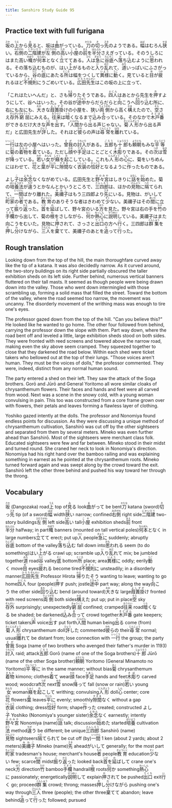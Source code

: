 ```yaml
---
title: Sanshiro Study Guide 95
---
```


## Practice text with full furigana

<p>
<ruby><rb>坂</rb><rt>さか</rt></ruby>の<ruby><rb>上</rb><rt>うえ</rt></ruby>から<ruby><rb>見</rb><rt>み</rt></ruby>ると、坂は<ruby><rb>曲</rb><rt>ま</rt></ruby>がっている。<ruby><rb>刀</rb><rt>かたな</rt></ruby>の<ruby><rb>切</rb><rt>き</rt></ruby>っ<ruby><rb>先</rb><rt>さき</rt></ruby>のようである。<ruby><rb>幅</rb><rt>はば</rt></ruby>はむろん<ruby><rb>狭</rb><rt>せま</rt></ruby>い。<ruby><rb>右側</rb><rt>みぎがわ</rt></ruby>の<ruby><rb>二階建</rb><rt>にかいだて</rt></ruby>が<ruby><rb>左側</rb><rt>ひだりがわ</rt></ruby>の<ruby><rb>高</rb><rt>たか</rt></ruby>い<ruby><rb>小屋</rb><rt>こや</rt></ruby>の<ruby><rb>前</rb><rt>まえ</rt></ruby>を<ruby><rb>半分</rb><rt>はんぶん</rt></ruby>さえぎっている。そのうしろにはまた高い<ruby><rb>幟</rb><rt>のぼり</rt></ruby>が<ruby><rb>何本</rb><rt>なんぼん</rt></ruby>となく<ruby><rb>立</rb><rt>た</rt></ruby>ててある。<ruby><rb>人</rb><rt>ひと</rt></ruby>は<ruby><rb>急</rb><rt>きゅう</rt></ruby>に<ruby><rb>谷底</rb><rt>たにそこ</rt></ruby>へ<ruby><rb>落</rb><rt>お</rt></ruby>ち<ruby><rb>込</rb><rt>こ</rt></ruby>むように<ruby><rb>思</rb><rt>おも</rt></ruby>われる。その落ち込むものが、はい<ruby><rb>上</rb><rt>あ</rt></ruby>がるものと<ruby><rb>入</rb><rt>い</rt></ruby>り<ruby><rb>乱</rb><rt>みだ</rt></ruby>れて、<ruby><rb>道</rb><rt>みち</rt></ruby>いっぱいにふさがっているから、<ruby><rb>谷</rb><rt>たに</rt></ruby>の<ruby><rb>底</rb><rt>そこ</rt></ruby>にあたる<ruby><rb>所</rb><rt>ところ</rt></ruby>は幅をつくして<ruby><rb>異様</rb><rt>いよう</rt></ruby>に<ruby><rb>動</rb><rt>うご</rt></ruby>く。見ていると<ruby><rb>目</rb><rt>め</rt></ruby>が<ruby><rb>疲</rb><rt>つか</rt></ruby>れるほど<ruby><rb>不規則</rb><rt>ふきそく</rt></ruby>にうごめいている。<ruby><rb>広田</rb><rt>ひろた</rt></ruby><ruby><rb>先生</rb><rt>せんせい</rt></ruby>はこの坂の上に立って、
</p>

<p>
「これはたいへんだ」と、さも<ruby><rb>帰</rb><rt>かえ</rt></ruby>りたそうである。<ruby><rb>四人</rb><rt>よにん</rt></ruby>はあとから先生を<ruby><rb>押</rb><rt>お</rt></ruby>すようにして、谷へはいった。その谷が<ruby><rb>途中</rb><rt>とちゅう</rt></ruby>からだらだらと<ruby><rb>向</rb><rt>む</rt></ruby>こうへ<ruby><rb>回</rb><rt>まわ</rt></ruby>り<ruby><rb>込</rb><rt>こ</rt></ruby>む所に、右にも左にも、<ruby><rb>大</rb><rt>おお</rt></ruby>きな<ruby><rb>葭簀掛</rb><rt>よしずが</rt></ruby>けの小屋を、狭い<ruby><rb>両側</rb><rt>りょうがわ</rt></ruby>から高く<ruby><rb>構</rb><rt>かま</rt></ruby>えたので、<ruby><rb>空</rb><rt>そら</rt></ruby>さえ<ruby><rb>存外</rb><rt>ぞんがい</rt></ruby><ruby><rb>窮屈</rb><rt>きゅうくつ</rt></ruby>にみえる。<ruby><rb>往来</rb><rt>おうらい</rt></ruby>は<ruby><rb>暗</rb><rt>くら</rt></ruby>くなるまで<ruby><rb>込</rb><rt>こ</rt></ruby>み<ruby><rb>合</rb><rt>あ</rt></ruby>っている。そのなかで<ruby><rb>木戸番</rb><rt>きどばん</rt></ruby>ができるだけ大きな<ruby><rb>声</rb><rt>こえ</rt></ruby>を<ruby><rb>出</rb><rt>だ</rt></ruby>す。「<ruby><rb>人間</rb><rt>にんげん</rt></ruby>から<ruby><rb>出</rb><rt>で</rt></ruby>る声じゃない。<ruby><rb>菊人形</rb><rt>きくにんぎょう</rt></ruby>から出る声だ」と広田先生が<ruby><rb>評</rb><rt>ひょう</rt></ruby>した。それほど<ruby><rb>彼</rb><rt>かれ</rt></ruby>らの声は<ruby><rb>尋常</rb><rt>じんじょう</rt></ruby>を<ruby><rb>離</rb><rt>はな</rt></ruby>れている。
</p>

<p>
<ruby><rb>一行</rb><rt>いっこう</rt></ruby>は左の小屋へはいった。<ruby><rb>曾我</rb><rt>そが</rt></ruby>の<ruby><rb>討入</rb><rt>うちいり</rt></ruby>がある。<ruby><rb>五郎</rb><rt>ごろう</rt></ruby>も<ruby><rb>十郎</rb><rt>じゅうろう</rt></ruby>も<ruby><rb>頼朝</rb><rt>よりとも</rt></ruby>もみな<ruby><rb>平等</rb><rt>びょうどう</rt></ruby>に<ruby><rb>菊</rb><rt>きく</rt></ruby>の<ruby><rb>着物</rb><rt>きもの</rt></ruby>を<ruby><rb>着</rb><rt>き</rt></ruby>ている。ただし<ruby><rb>顔</rb><rt>かお</rt></ruby>や<ruby><rb>手足</rb><rt>てあし</rt></ruby>はことごとく<ruby><rb>木彫</rb><rt>きぼ</rt></ruby>りである。その<ruby><rb>次</rb><rt>つぎ</rt></ruby>は<ruby><rb>雪</rb><rt>ゆき</rt></ruby>が<ruby><rb>降</rb><rt>ふ</rt></ruby>っている。<ruby><rb>若</rb><rt>わか</rt></ruby>い<ruby><rb>女</rb><rt>おんな</rt></ruby>が<ruby><rb>癪</rb><rt>しゃく</rt></ruby>を<ruby><rb>起</rb><rt>お</rt></ruby>こしている。これも<ruby><rb>人形</rb><rt>にんぎょう</rt></ruby>の<ruby><rb>心</rb><rt>しん</rt></ruby>に、菊をいちめんにはわせて、<ruby><rb>花</rb><rt>はな</rt></ruby>と<ruby><rb>葉</rb><rt>は</rt></ruby>が<ruby><rb>平</rb><rt>たいら</rt></ruby>に<ruby><rb>隙間</rb><rt>すきま</rt></ruby>なく<ruby><rb>衣装</rb><rt>いしょう</rt></ruby>の<ruby><rb>恰好</rb><rt>かっこう</rt></ruby>となるように<ruby><rb>作</rb><rt>つく</rt></ruby>ったものである。
</p>

<p>
よし<ruby><rb>子</rb><rt>こ</rt></ruby>は<ruby><rb>余念</rb><rt>よねん</rt></ruby>なくながめている。広田先生と<ruby><rb>野々宮</rb><rt>ののみや</rt></ruby>はしきりに<ruby><rb>話</rb><rt>はなし</rt></ruby>を<ruby><rb>始</rb><rt>はじ</rt></ruby>めた。菊の<ruby><rb>培養</rb><rt>ばいよう</rt></ruby><ruby><rb>法</rb><rt>ほう</rt></ruby>が<ruby><rb>違</rb><rt>ちが</rt></ruby>うとかなんとかいうところで、<ruby><rb>三四郎</rb><rt>さんしろう</rt></ruby>は、ほかの<ruby><rb>見物</rb><rt>けんぶつ</rt></ruby>に<ruby><rb>隔</rb><rt>へだ</rt></ruby>てられて、<ruby><rb>一間</rb><rt>いっけん</rt></ruby>ばかり離れた。<ruby><rb>美禰子</rb><rt>みねこ</rt></ruby>はもう三四郎より<ruby><rb>先</rb><rt>さき</rt></ruby>にいる。見物は、がいして<ruby><rb>町家</rb><rt>ちょうか</rt></ruby>の<ruby><rb>者</rb><rt>もの</rt></ruby>である。<ruby><rb>教育</rb><rt>きょういく</rt></ruby>のありそうな者はきわめて<ruby><rb>少</rb><rt>すく</rt></ruby>ない。美禰子はその<ruby><rb>間</rb><rt>あいだ</rt></ruby>に立って<ruby><rb>振</rb><rt>ふ</rt></ruby>り<ruby><rb>返</rb><rt>かえ</rt></ruby>った。<ruby><rb>首</rb><rt>くび</rt></ruby>を<ruby><rb>延</rb><rt>の</rt></ruby>ばして、野々宮のいる<ruby><rb>方</rb><rt>ほう</rt></ruby>を見た。野々宮は右の手を<ruby><rb>竹</rb><rt>たけ</rt></ruby>の<ruby><rb>手欄</rb><rt>てすり</rt></ruby>から出して、菊の<ruby><rb>根</rb><rt>ね</rt></ruby>をさしながら、<ruby><rb>何</rb><rt>なに</rt></ruby>か<ruby><rb>熱心</rb><rt>ねっしん</rt></ruby>に<ruby><rb>説明</rb><rt>せつめい</rt></ruby>している。美禰子はまた向こうをむいた。見物に<ruby><rb>押</rb><rt>お</rt></ruby>されて、さっさと<ruby><rb>出口</rb><rt>でぐち</rt></ruby>の方へ<ruby><rb>行</rb><rt>い</rt></ruby>く。三四郎は<ruby><rb>群集</rb><rt>ぐんしゅう</rt></ruby>を<ruby><rb>押</rb><rt>お</rt></ruby>し<ruby><rb>分</rb><rt>わ</rt></ruby>けながら、<ruby><rb>三人</rb><rt>さんにん</rt></ruby>を<ruby><rb>棄</rb><rt>す</rt></ruby>てて、美禰子のあとを<ruby><rb>追</rb><rt>お</rt></ruby>って<ruby><rb>行</rb><rt>い</rt></ruby>った。
</p>


## Rough translation

Looking down from the top of the hill, the main thoroughfare curved away like the tip of a katana. It was also decidedly narrow. As it curved around, the two-story buildings on its right side partially obscured the taller exhibition sheds on its left side. Further behind, numerous vertical banners fluttered on their tall masts. It seemed as though people were being drawn down into the valley. Those who went down intermingled with those scrambling up, forming a solid mass that filled the street. Toward the bottom of the valley, where the road seemed too narrow, the movement was uncanny. The disorderly movement of the writhing mass was enough to tire one's eyes.

The professor gazed down from the top of the hill. "Can you believe this?" He looked like he wanted to go home. The other four followed from behind, carrying the professor down the slope with them. Part way down, where the road bent off and leveled a little, large exhibition sheds stood on both sides. They were fronted with reed screens and towered above the narrow road, making even the sky above seem cramped. They squeezed together to close that they darkened the road below. Within each shed were ticket takers who bellowed out at the top of their lungs. "Those voices aren't human. They must be the voices of dolls," the professor commented. They were, indeed, distinct from any normal human sound. 

The party entered a shed on their left. They saw the attack of the Soga brothers. Gorō and Jūrō and General Yoritomo all wore similar cloaks of chrysanthemum flowers. Their faces and hands and feet were all carved from wood. Next was a scene in the snowy cold, with a young woman convulsing in pain. This too was constructed from a core frame grown over with flowers, their petals and leaves forming a flawless layer of clothing.

Yoshiko gazed intently at the dolls. The professor and Nonomiya found endless points for discussion. As they were discussing a unique method of chrysanthemum cultivation, Sanshirō was cut off by the other sightseers and separated from them by several meters. Mineko was even further ahead than Sanshirō. Most of the sightseers were merchant class folk. Educated sightseers were few and far between. Mineko stood in their midst and turned round. She craned her neck to look in Nonomiya's direction. Nonomiya had his right hand over the bamboo railing and was explaining something in earnest as he pointed at the chrysanthemum roots. Mineko turned forward again and was swept along by the crowd toward the exit. Sanshirō left the other three behind and pushed his way toward her through the throng.       


## Vocabulary

<p>
<span class="vocabstudy"><ruby><rb>坂</rb><rt>さか</rt></ruby>&nbsp;(Dangozaka) road</span><span class="vocabstudy"><ruby><rb>上</rb><rt>うえ</rt></ruby>&nbsp;top of</span><span class="vocabstudy"><ruby><rb>見</rb><rt>み</rt></ruby>る&nbsp;look</span><span class="vocabstudy"><ruby><rb>曲</rb><rt>ま</rt></ruby>がって&nbsp;be bent</span><span class="vocabstudy"><ruby><rb>刀</rb><rt>かたな</rt></ruby>&nbsp;katana (sword)</span><span class="vocabstudy"><ruby><rb>切</rb><rt>き</rt></ruby>っ<ruby><rb>先</rb><rt>さき</rt></ruby>&nbsp;tip (of a sword)</span><span class="vocabstudy"><ruby><rb>幅</rb><rt>はば</rt></ruby>&nbsp;width</span><span class="vocabstudy"><ruby><rb>狭</rb><rt>せま</rt></ruby>い&nbsp;narrow; confined</span><span class="vocabstudy"><ruby><rb>右側</rb><rt>みぎがわ</rt></ruby>&nbsp;right side</span><span class="vocabstudy"><ruby><rb>二階建</rb><rt>にかいだて</rt></ruby>&nbsp;two-story buildings</span><span class="vocabstudy"><ruby><rb>左側</rb><rt>ひだりがわ</rt></ruby>&nbsp;left side</span><span class="vocabstudy"><ruby><rb>高</rb><rt>たか</rt></ruby>い&nbsp;tall</span><span class="vocabstudy"><ruby><rb>小屋</rb><rt>こや</rt></ruby>&nbsp;exhibition sheds</span><span class="vocabstudy"><ruby><rb>前</rb><rt>まえ</rt></ruby>&nbsp;front</span><span class="vocabstudy"><ruby><rb>半分</rb><rt>はんぶん</rt></ruby>&nbsp;halfway; in part</span><span class="vocabstudy"><ruby><rb>幟</rb><rt>のぼり</rt></ruby>&nbsp;banners (mounted on tall vertical poles)</span><span class="vocabstudy"><ruby><rb>何本</rb><rt>なんぼん</rt></ruby>となく&nbsp;in large numbers</span><span class="vocabstudy"><ruby><rb>立</rb><rt>た</rt></ruby>てて&nbsp;erect; put up</span><span class="vocabstudy"><ruby><rb>人</rb><rt>ひと</rt></ruby>&nbsp;people</span><span class="vocabstudy"><ruby><rb>急</rb><rt>きゅう</rt></ruby>に&nbsp;suddenly; abruptly</span><span class="vocabstudy"><ruby><rb>谷底</rb><rt>たにそこ</rt></ruby>&nbsp;bottom of the valley</span><span class="vocabstudy"><ruby><rb>落</rb><rt>お</rt></ruby>ち<ruby><rb>込</rb><rt>こ</rt></ruby>む&nbsp;fall down into</span><span class="vocabstudy"><ruby><rb>思</rb><rt>おも</rt></ruby>われる&nbsp;seem (to do something)</span><span class="vocabstudy">はい<ruby><rb>上</rb><rt>あ</rt></ruby>がる&nbsp;crawl up; scramble up</span><span class="vocabstudy"><ruby><rb>入</rb><rt>い</rt></ruby>り<ruby><rb>乱</rb><rt>みだ</rt></ruby>れて&nbsp;mix; be jumbled together</span><span class="vocabstudy"><ruby><rb>道</rb><rt>みち</rt></ruby>&nbsp;road</span><span class="vocabstudy"><ruby><rb>谷</rb><rt>たに</rt></ruby>&nbsp;valley</span><span class="vocabstudy"><ruby><rb>底</rb><rt>そこ</rt></ruby>&nbsp;bottom</span><span class="vocabstudy"><ruby><rb>所</rb><rt>ところ</rt></ruby>&nbsp;place; area</span><span class="vocabstudy"><ruby><rb>異様</rb><rt>いよう</rt></ruby>に&nbsp;oddly; eerily</span><span class="vocabstudy"><ruby><rb>動</rb><rt>うご</rt></ruby>く&nbsp;move</span><span class="vocabstudy"><ruby><rb>目</rb><rt>め</rt></ruby>&nbsp;eyes</span><span class="vocabstudy"><ruby><rb>疲</rb><rt>つか</rt></ruby>れる&nbsp;become tired</span><span class="vocabstudy"><ruby><rb>不規則</rb><rt>ふきそく</rt></ruby>に&nbsp;unsteadily; in a disorderly manner</span><span class="vocabstudy"><ruby><rb>広田</rb><rt>ひろた</rt></ruby><ruby><rb>先生</rb><rt>せんせい</rt></ruby>&nbsp;Professor Hirota</span>
<span class="vocabstudy"><ruby><rb>帰</rb><rt>かえ</rt></ruby>りたそう&nbsp;wanting to leave; wanting to go home</span><span class="vocabstudy"><ruby><rb>四人</rb><rt>よにん</rt></ruby>&nbsp;four (people)</span><span class="vocabstudy"><ruby><rb>押</rb><rt>お</rt></ruby>す&nbsp;push; jostle</span><span class="vocabstudy"><ruby><rb>途中</rb><rt>とちゅう</rt></ruby>&nbsp;part way; along the way</span><span class="vocabstudy"><ruby><rb>向</rb><rt>む</rt></ruby>こう&nbsp;the other side</span><span class="vocabstudy"><ruby><rb>回</rb><rt>まわ</rt></ruby>り<ruby><rb>込</rb><rt>こ</rt></ruby>む&nbsp;bend (around toward)</span><span class="vocabstudy"><ruby><rb>大</rb><rt>おお</rt></ruby>きな&nbsp;large</span><span class="vocabstudy"><ruby><rb>葭簀掛</rb><rt>よしずが</rt></ruby>け&nbsp;fronted with reed screens</span><span class="vocabstudy"><ruby><rb>両側</rb><rt>りょうがわ</rt></ruby>&nbsp;both sides</span><span class="vocabstudy"><ruby><rb>構</rb><rt>かま</rt></ruby>えた&nbsp;put up; put in place</span><span class="vocabstudy"><ruby><rb>空</rb><rt>そら</rt></ruby>&nbsp;sky</span><span class="vocabstudy"><ruby><rb>存外</rb><rt>ぞんがい</rt></ruby>&nbsp;surprisingly; unexpectedly</span><span class="vocabstudy"><ruby><rb>窮屈</rb><rt>きゅうくつ</rt></ruby>&nbsp;confined; cramped</span><span class="vocabstudy"><ruby><rb>往来</rb><rt>おうらい</rt></ruby>&nbsp;road</span><span class="vocabstudy"><ruby><rb>暗</rb><rt>くら</rt></ruby>くなる&nbsp;be shaded; be darkened</span><span class="vocabstudy"><ruby><rb>込</rb><rt>こ</rt></ruby>み<ruby><rb>合</rb><rt>あ</rt></ruby>って&nbsp;crowd together</span><span class="vocabstudy"><ruby><rb>木戸番</rb><rt>きどばん</rt></ruby>&nbsp;gate keepers; ticket takers</span><span class="vocabstudy"><ruby><rb>声</rb><rt>こえ</rt></ruby>&nbsp;voice</span><span class="vocabstudy"><ruby><rb>出</rb><rt>だ</rt></ruby>す&nbsp;put forth</span><span class="vocabstudy"><ruby><rb>人間</rb><rt>にんげん</rt></ruby>&nbsp;human being</span><span class="vocabstudy"><ruby><rb>出</rb><rt>で</rt></ruby>る&nbsp;come (from)</span><span class="vocabstudy"><ruby><rb>菊人形</rb><rt>きくにんぎょう</rt></ruby>&nbsp;chrysanthemum doll</span><span class="vocabstudy"><ruby><rb>評</rb><rt>ひょう</rt></ruby>した&nbsp;commented</span><span class="vocabstudy"><ruby><rb>彼</rb><rt>かれ</rt></ruby>らの&nbsp;their</span><span class="vocabstudy"><ruby><rb>尋常</rb><rt>じんじょう</rt></ruby>&nbsp;normal; usual</span><span class="vocabstudy"><ruby><rb>離</rb><rt>はな</rt></ruby>れて&nbsp;be distant from; lose connection with</span>
<span class="vocabstudy"><ruby><rb>一行</rb><rt>いっこう</rt></ruby>&nbsp;the group; the party</span><span class="vocabstudy"><ruby><rb>曾我</rb><rt>そが</rt></ruby>&nbsp;Soga (name of two brothers who avenged their father's murder in 1193)</span><span class="vocabstudy"><ruby><rb>討入</rb><rt>うちいり</rt></ruby>&nbsp;raid; attack</span><span class="vocabstudy"><ruby><rb>五郎</rb><rt>ごろう</rt></ruby>&nbsp;Gorō (name of one of the Soga brothers)</span><span class="vocabstudy"><ruby><rb>十郎</rb><rt>じゅうろう</rt></ruby>&nbsp;Jūrō (name of the other Soga brother)</span><span class="vocabstudy"><ruby><rb>頼朝</rb><rt>よりとも</rt></ruby>&nbsp;Yoritomo (General Minamoto no Yoritomo)</span><span class="vocabstudy"><ruby><rb>平等</rb><rt>びょうどう</rt></ruby>に&nbsp;in the same manner; without bias</span><span class="vocabstudy"><ruby><rb>菊</rb><rt>きく</rt></ruby>&nbsp;chrysanthemum</span><span class="vocabstudy"><ruby><rb>着物</rb><rt>きもの</rt></ruby>&nbsp;kimono; clothes</span><span class="vocabstudy"><ruby><rb>着</rb><rt>き</rt></ruby>て&nbsp;wear</span><span class="vocabstudy"><ruby><rb>顔</rb><rt>かお</rt></ruby>&nbsp;face</span><span class="vocabstudy"><ruby><rb>手足</rb><rt>てあし</rt></ruby>&nbsp;hands and feet</span><span class="vocabstudy"><ruby><rb>木彫</rb><rt>きぼ</rt></ruby>り&nbsp;carved wood; woodcraft</span><span class="vocabstudy"><ruby><rb>次</rb><rt>つぎ</rt></ruby>&nbsp;next</span><span class="vocabstudy"><ruby><rb>雪</rb><rt>ゆき</rt></ruby>&nbsp;snow</span><span class="vocabstudy"><ruby><rb>降</rb><rt>ふ</rt></ruby>って&nbsp;fall (snow or rain)</span><span class="vocabstudy"><ruby><rb>若</rb><rt>わか</rt></ruby>い&nbsp;young</span><span class="vocabstudy"><ruby><rb>女</rb><rt>おんな</rt></ruby>&nbsp;woman</span><span class="vocabstudy"><ruby><rb>癪</rb><rt>しゃく</rt></ruby>を<ruby><rb>起</rb><rt>お</rt></ruby>こして&nbsp;writhing; convulsing</span><span class="vocabstudy"><ruby><rb>人形</rb><rt>にんぎょう</rt></ruby>&nbsp;doll</span><span class="vocabstudy"><ruby><rb>心</rb><rt>しん</rt></ruby>&nbsp;center; core</span><span class="vocabstudy"><ruby><rb>花</rb><rt>はな</rt></ruby>&nbsp;flowers</span><span class="vocabstudy"><ruby><rb>葉</rb><rt>は</rt></ruby>&nbsp;leaves</span><span class="vocabstudy"><ruby><rb>平</rb><rt>たいら</rt></ruby>に&nbsp;evenly; smoothly</span><span class="vocabstudy"><ruby><rb>隙間</rb><rt>すきま</rt></ruby>なく&nbsp;without a gap</span><span class="vocabstudy"><ruby><rb>衣装</rb><rt>いしょう</rt></ruby>&nbsp;clothing; dress</span><span class="vocabstudy"><ruby><rb>恰好</rb><rt>かっこう</rt></ruby>&nbsp;form; shape</span><span class="vocabstudy"><ruby><rb>作</rb><rt>つく</rt></ruby>った&nbsp;created; constructed</span>
<span class="vocabstudy">よし<ruby><rb>子</rb><rt>こ</rt></ruby>&nbsp;Yoshiko (Nonomiya's younger sister)</span><span class="vocabstudy"><ruby><rb>余念</rb><rt>よねん</rt></ruby>なく&nbsp;earnestly; intently</span><span class="vocabstudy"><ruby><rb>野々宮</rb><rt>ののみや</rt></ruby>&nbsp;Nonomiya (name)</span><span class="vocabstudy"><ruby><rb>話</rb><rt>はなし</rt></ruby>&nbsp;talk; discussion</span><span class="vocabstudy"><ruby><rb>始</rb><rt>はじ</rt></ruby>めた&nbsp;started</span><span class="vocabstudy"><ruby><rb>培養</rb><rt>ばいよう</rt></ruby>&nbsp;cultivation</span><span class="vocabstudy"><ruby><rb>法</rb><rt>ほう</rt></ruby>&nbsp;method</span><span class="vocabstudy"><ruby><rb>違</rb><rt>ちが</rt></ruby>う&nbsp;be different; be unique</span><span class="vocabstudy"><ruby><rb>三四郎</rb><rt>さんしろう</rt></ruby>&nbsp;Sanshirō (name)</span><span class="vocabstudy"><ruby><rb>見物</rb><rt>けんぶつ</rt></ruby>&nbsp;sightseers</span><span class="vocabstudy"><ruby><rb>隔</rb><rt>へだ</rt></ruby>てられて&nbsp;be cut off (by)</span><span class="vocabstudy"><ruby><rb>一間</rb><rt>いっけん</rt></ruby>&nbsp;1 ken (about 2 yards; about 2 meters)</span><span class="vocabstudy"><ruby><rb>美禰子</rb><rt>みねこ</rt></ruby>&nbsp;Mineko (name)</span><span class="vocabstudy"><ruby><rb>先</rb><rt>さき</rt></ruby>&nbsp;ahead</span><span class="vocabstudy">がいして&nbsp;generally; for the most part</span><span class="vocabstudy"><ruby><rb>町家</rb><rt>ちょうか</rt></ruby>&nbsp;tradesman's house; merchant's house</span><span class="vocabstudy"><ruby><rb>者</rb><rt>もの</rt></ruby>&nbsp;people</span><span class="vocabstudy"><ruby><rb>教育</rb><rt>きょういく</rt></ruby>&nbsp;education</span><span class="vocabstudy"><ruby><rb>少</rb><rt>すく</rt></ruby>ない&nbsp;few; scarce</span><span class="vocabstudy"><ruby><rb>間</rb><rt>あいだ</rt></ruby>&nbsp;midst</span><span class="vocabstudy"><ruby><rb>振</rb><rt>ふ</rt></ruby>り<ruby><rb>返</rb><rt>かえ</rt></ruby>った&nbsp;looked back</span><span class="vocabstudy"><ruby><rb>首</rb><rt>くび</rt></ruby>を<ruby><rb>延</rb><rt>の</rt></ruby>ばして&nbsp;crane one's neck</span><span class="vocabstudy"><ruby><rb>方</rb><rt>ほう</rt></ruby>&nbsp;direction</span><span class="vocabstudy"><ruby><rb>竹</rb><rt>たけ</rt></ruby>&nbsp;bamboo</span><span class="vocabstudy"><ruby><rb>手欄</rb><rt>てすり</rt></ruby>&nbsp;handrail</span><span class="vocabstudy"><ruby><rb>根</rb><rt>ね</rt></ruby>&nbsp;roots</span><span class="vocabstudy"><ruby><rb>何</rb><rt>なに</rt></ruby>か&nbsp;something</span><span class="vocabstudy"><ruby><rb>熱心</rb><rt>ねっしん</rt></ruby>に&nbsp;passionately; energetically</span><span class="vocabstudy"><ruby><rb>説明</rb><rt>せつめい</rt></ruby>して&nbsp;explain</span><span class="vocabstudy"><ruby><rb>押</rb><rt>お</rt></ruby>されて&nbsp;be pushed</span><span class="vocabstudy"><ruby><rb>出口</rb><rt>でぐち</rt></ruby>&nbsp;exit</span><span class="vocabstudy"><ruby><rb>行</rb><rt>い</rt></ruby>く&nbsp;go; proceed</span><span class="vocabstudy"><ruby><rb>群集</rb><rt>ぐんしゅう</rt></ruby>&nbsp;crowd; throng; masses</span><span class="vocabstudy"><ruby><rb>押</rb><rt>お</rt></ruby>し<ruby><rb>分</rb><rt>わ</rt></ruby>けながら&nbsp;pushing one's way through</span><span class="vocabstudy"><ruby><rb>三人</rb><rt>さんにん</rt></ruby>&nbsp;three (people); the other three</span><span class="vocabstudy"><ruby><rb>棄</rb><rt>す</rt></ruby>てて&nbsp;abandon; leave behind</span><span class="vocabstudy"><ruby><rb>追</rb><rt>お</rt></ruby>って<ruby><rb>行</rb><rt>い</rt></ruby>った&nbsp;followed; pursued</span>
</p>
